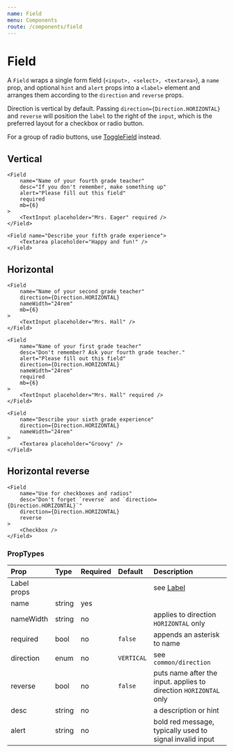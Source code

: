 ```yaml
---
name: Field
menu: Components
route: /components/field
---
```



# Field

A `Field` wraps a single form field (`<input>, <select>, <textarea>`),
a `name` prop, and optional `hint` and `alert` props into a `<label>` element
and arranges them according to the `direction` and `reverse` props.

Direction is vertical by default. Passing `direction={Direction.HORIZONTAL}`
and `reverse` will position the `label` to the right of the `input`, which is
the preferred layout for a checkbox or radio button.

For a group of radio buttons, use [ToggleField](/components/toggleField) instead.

## Vertical

<Playground>
    <Field name="Name of your third grade teacher" mb={6}>
        <TextInput placeholder="Mrs. Kennedy" />
    </Field>

    <Field
        name="Name of your fourth grade teacher"
        desc="If you don't remember, make something up"
        alert="Please fill out this field"
        required
        mb={6}
    >
        <TextInput placeholder="Mrs. Eager" required />
    </Field>

    <Field name="Describe your fifth grade experience">
        <Textarea placeholder="Happy and fun!" />
    </Field>
</Playground>


## Horizontal

<Playground>
    <Field
        name="Name of school"
        direction={Direction.HORIZONTAL}
        nameWidth="24rem"
        required
        mb={6}
    >
        <TextInput placeholder="Arkham Elementary" />
    </Field>

    <Field
        name="Name of your second grade teacher"
        direction={Direction.HORIZONTAL}
        nameWidth="24rem"
        mb={6}
    >
        <TextInput placeholder="Mrs. Hall" />
    </Field>

    <Field
        name="Name of your first grade teacher"
        desc="Don't remember? Ask your fourth grade teacher."
        alert="Please fill out this field"
        direction={Direction.HORIZONTAL}
        nameWidth="24rem"
        required
        mb={6}
    >
        <TextInput placeholder="Mrs. Hall" required />
    </Field>

    <Field
        name="Describe your sixth grade experience"
        direction={Direction.HORIZONTAL}
        nameWidth="24rem"
    >
        <Textarea placeholder="Groovy" />
    </Field>
</Playground>


## Horizontal reverse

<Playground>
    <Field
        name="Label after the input"
        direction={Direction.HORIZONTAL}
        reverse
        mb={4}
    >
        <Checkbox />
    </Field>

    <Field
        name="Use for checkboxes and radios"
        desc="Don't forget `reverse` and `direction={Direction.HORIZONTAL}`"
        direction={Direction.HORIZONTAL}
        reverse
    >
        <Checkbox />
    </Field>
</Playground>


### PropTypes

| Prop | Type | Required | Default | Description |
|:-----|:-----|:---------|:--------|:------------|
| Label props | | | | see [Label](/components/label) |
| name | string | yes | | |
| nameWidth | string | no | | applies to direction `HORIZONTAL` only |
| required | bool | no | `false` | appends an asterisk to name |
| direction | enum | no | `VERTICAL` | see `common/direction` |
| reverse | bool | no | `false` | puts name after the input. applies to direction `HORIZONTAL` only |
| desc | string | no | | a description or hint |
| alert | string | no | | bold red message, typically used to signal invalid input |
